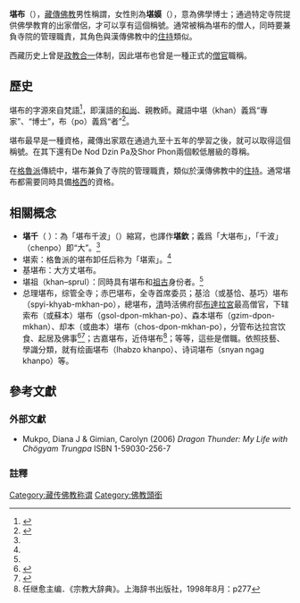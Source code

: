 {{藏传佛教}}
'''堪布'''（{{Bo|z=མཁན་པོ།|w=mkhan bo|t=Khenpo|p=Känbo}}），[[藏傳佛教|藏傳佛教]]男性稱謂，女性則為'''堪嫫'''（{{Bo|z=མཁན་མོ།|w=mkhan mo|t=Khenmo|p=Känmo}}），意為佛學博士；通過特定寺院提供佛學教育的出家僧侶，才可以享有這個稱號。通常被稱為堪布的僧人，同時要兼負寺院的管理職責，其角色與漢傳佛教中的[[住持|住持]]類似。

西藏历史上曾是[[政教合一|政教合一]]体制，因此堪布也曾是一種正式的[[僧官|僧官]]職稱。

==歷史==
堪布的字源來自梵語{{IAST|upādhyāya}}<ref name="Trungpa2013">{{cite book|author=Chogyam Trungpa|title=''The Path of Individual Liberation: The Profound Treasury of the Ocean of Dharma''|volume=Volume One|url=https://books.google.com/books?id=9QHEAwAAQBAJ&pg=PT135|date=2013-04-08|publisher=Shambhala Publications|isbn=978-0-8348-2858-2|pages=135|access-date=2018-06-20|archive-date=2022-04-07|archive-url=https://web.archive.org/web/20220407160730/https://books.google.com/books?id=9QHEAwAAQBAJ&pg=PT135|dead-url=no}}</ref>，即漢語的[[和尚|和尚]]、親教師。藏語中堪（khan）義爲“專家”、“博士”，布（po）義爲“者”<ref name=zmmxwd>{{Cite web |url=http://blog.sina.com.cn/s/blog_5cdeb88b010123v0.html |title=《藏密名相问答》 |access-date=2018-11-14 |archive-date=2020-12-21 |archive-url=https://web.archive.org/web/20201221081137/http://blog.sina.com.cn/s/blog_5cdeb88b010123v0.html |dead-url=no }}</ref>。

堪布最早是一種資格，藏傳出家眾在通過九至十五年的學習之後，就可以取得這個稱號。在其下還有De Nod Dzin Pa及Shor Phon兩個較低層級的尊稱。

在[[格魯派|格魯派]]傳統中，堪布兼負了寺院的管理職責，類似於漢傳佛教中的[[住持|住持]]。通常堪布都需要同時具備[[格西|格西]]的資格。

==相關概念==
* '''堪千'''（{{bo|b=མཁན་ཆེན།|t=khen-chen}} {{lang-en|khenchen}}）：為「堪布千波」（{{bo|b=མཁན་པོ་ཆེན་པོ།|t=khenpo chenpo}}）縮寫，也譯作'''堪欽'''；義爲「大堪布」，「千波」（chenpo）即“大”。<ref name=zmmxwd/>
*堪索：格鲁派的堪布卸任后称为「堪索」。<ref name=zmmxwd/>
*基堪布：大方丈堪布。
*堪祖（khan–sprul）：同時具有堪布和[[祖古|祖古]]身份者。<ref name=zmmxwd/>
*总理堪布，综管全寺；赤巴堪布，全寺首席委员；基洽（或基恰、基巧）堪布（spyi-khyab-mkhan-po），總堪布，[[大清帝國|清]]時活佛府邸[[布達拉宮|布達拉宮]]最高僧官，下辖索布（或蘇本）堪布（gsol-dpon-mkhan-po）、森本堪布（gzim-dpon-mkhan）、却本（或曲本）堪布（chos-dpon-mkhan-po），分管布达拉宫饮食、起居及佛事<ref>{{Cite web |url=http://www.historychina.net/qsbk/gm/391878.shtml |title=中華文史網【基恰堪布】 |access-date=2018-11-14 |archive-date=2020-10-19 |archive-url=https://web.archive.org/web/20201019215548/http://www.historychina.net/qsbk/gm/391878.shtml |dead-url=no }}</ref><ref>{{cite|url=http://www.docin.com/p-1659820260.html|title=民国时期西藏地方职官制度的再认识|author=王海燕|accessdate=2018-11-14|archive-date=2020-11-28|archive-url=https://web.archive.org/web/20201128110648/http://www.docin.com/p-1659820260.html|dead-url=no}}</ref>；古嘉堪布，近侍堪布<ref>任继愈主编．《宗教大辞典》。上海辞书出版社，1998年8月：p277</ref>；等等，這些是僧職。依照技藝、學識分類，就有绘画堪布（lhabzo khanpo）、诗词堪布（snyan ngag khanpo）等。

==參考文獻==
===外部文獻===
{{refbegin}}
* Mukpo, Diana J & Gimian, Carolyn (2006) ''Dragon Thunder: My Life with Chögyam Trungpa'' ISBN 1-59030-256-7
{{refend}}
===註釋===
{{reflist}}

{{清代西藏}}

{{DEFAULTSORT:Khenpo}}
[[Category:藏传佛教称谓|Category:藏传佛教称谓]]
[[Category:佛教頭銜|Category:佛教頭銜]]